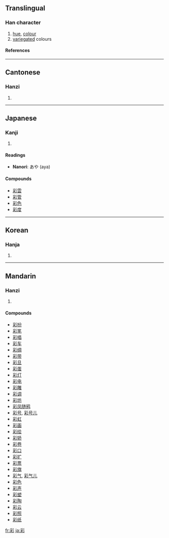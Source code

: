 ==Translingual==
===Han character===
{{Han char|rn=59|rad=彡|as=08|sn=11|four=2292<sub>2</sub>|canj=月木竹竹竹 (BDHHH)}}
# [[hue]], [[colour]]
# [[variegated]] colours
====References====
{{Han ref|kx=0363.210|dkj=09992|dj=0682.190|hdz=20855.030|uh=5F69|ud=24425|bh=B16D|bd=45421}}
----
==Cantonese==
===Hanzi===
{{yue-hanzi|jyut=|y=choi2}}
# {{defn|Cantonese}}
----
==Japanese==
===Kanji===
{{ja-kanji|grade=|rs=彡08}}
# {{defn|Japanese}} 
====Readings====
{{ja-readings|on=[[さい]] (sai)|kun=[[いろどる]] (irodoru), [[いろどり]] (irodori), [[つや]] (tsuya)}}
* '''Nanori''': あや (aya)

====Compounds====
*[[彩雲]]
*[[彩管]]
*[[彩色]]
*[[彩度]]
----
==Korean==
===Hanja===
{{ko-hanja|hangeul=채|eumhun=|rv=chae|mr=ch'ae|y=chay}}
# {{defn|Korean}}
----
==Mandarin==
===Hanzi===
{{cmn-hanzi|pin=[[cǎi]] (cai3)|wg=ts'ai<sup>3</sup>}}
# {{defn|Mandarin}}

====Compounds====
*[[彩扮]]
*[[彩笔]]
*[[彩唱]]
*[[彩车]]
*[[彩绸]]
*[[彩带]]
*[[彩旦]]
*[[彩蛋]]
*[[彩灯]]
*[[彩电]]
*[[彩雕]]
*[[彩调]]
*[[彩坊]]
*[[彩凤随鸦]]
*[[彩号]], [[彩号儿]]
*[[彩虹]]
*[[彩画]]
*[[彩绘]]
*[[彩轿]]
*[[彩卷]]
*[[彩口]]
*[[彩扩]]
*[[彩票]]
*[[彩旗]]
*[[彩气]], [[彩气儿]]
*[[彩色]]
*[[彩声]]
*[[彩塑]]
*[[彩陶]]
*[[彩云]]
*[[彩照]]
*[[彩纸]]

[[fr:彩]]
[[ja:彩]]